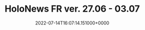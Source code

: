 ---
title: "HoloNews FR ver. 27.06 - 03.07"
date: "2022-07-14T16:07:14.151000+0000"
link: "https://reddit.com/r/HoloNews/comments/vyzi9z/holonews_fr_ver_2706_0307/"
images: ["https://preview.redd.it/lzth3o635kb91.png?width=640&crop=smart&auto=webp&s=b1cc026041e5094a596616ad57812188ba7fed69","https://i.redd.it/zfx073835kb91.gif","https://i.redd.it/idjmrq835kb91.gif","https://i.redd.it/j4omtq835kb91.gif","https://preview.redd.it/mq7aco635kb91.png?width=640&crop=smart&auto=webp&s=ab5813261eab344d55b14136efcac7009b164192","https://preview.redd.it/exo5mb635kb91.png?width=640&crop=smart&auto=webp&s=2580cf6158318b9ab8fb6280e45cc41a3a1765cf","https://preview.redd.it/q1yelp635kb91.png?width=640&crop=smart&auto=webp&s=5f9d064558ab8d88ec56f21b1663a30d7fbbdda6","https://preview.redd.it/fof5pb635kb91.png?width=640&crop=smart&auto=webp&s=c121b55a5356a850e9ebebbe5a3da76575f0748a","https://preview.redd.it/4w71ks635kb91.png?width=640&crop=smart&auto=webp&s=c9c08ebfb0916bb8f13585ee6a68d80c8b704222","https://preview.redd.it/5ebsws635kb91.png?width=640&crop=smart&auto=webp&s=6b96b2a6e2960776b6b6a38b4a8fb6ceaef9ce39","https://preview.redd.it/kicl5b635kb91.png?width=640&crop=smart&auto=webp&s=6ba2bd2694007fd615c6c6f75e3d1c432b7ffb07","https://preview.redd.it/xoe62h635kb91.png?width=640&crop=smart&auto=webp&s=8704ac47a5cc09b2f1170e708d5f20121daceb60","https://preview.redd.it/gfy0du635kb91.png?width=640&crop=smart&auto=webp&s=50dfc59a898e1c0d30004e22973d94937adc929a","https://preview.redd.it/leqsbu635kb91.png?width=640&crop=smart&auto=webp&s=7ce930965562b3b75d3b67e8cc3a15d1ea519524","https://preview.redd.it/zcz347735kb91.png?width=640&crop=smart&auto=webp&s=7e352bcf23dd084f7cb0553bca31af306f6e5bc2","https://preview.redd.it/7840zv635kb91.png?width=640&crop=smart&auto=webp&s=b27fe020fb27e9225b380283cf76be025c1d0bb5","https://preview.redd.it/tm45wx635kb91.png?width=640&crop=smart&auto=webp&s=f82d5b0d733aef8b8dab3a44ed4e0a93cc7de2d8","https://preview.redd.it/8v8hoy635kb91.png?width=640&crop=smart&auto=webp&s=04c02aadb85ecd2c1c8953412cbcc06da52a3558"]
tags: []
---